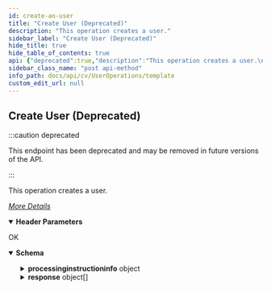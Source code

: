 ```yaml
---
id: create-an-user
title: "Create User (Deprecated)"
description: "This operation creates a user."
sidebar_label: "Create User (Deprecated)"
hide_title: true
hide_table_of_contents: true
api: {"deprecated":true,"description":"This operation creates a user.\n\n[_More Details_](http://documentation.commvault.com/commvault/v11/article?p=features/rest_api/operations/post_user.htm)\n","operationId":"Create an User","parameters":[{"description":"","in":"header","name":"Authtoken","required":true,"schema":{"example":"{{TOKEN}}","type":"string"}}],"tags":["User Operations"],"requestBody":{"content":{"application/json":{"schema":{"type":"object","properties":{}},"examples":{"User":{"value":{"users":[{"description":"backup testadmin user","agePasswordDays":10,"password":"##########","email":"jdoe@company.com","fullName":"Jane Doe","enableUser":true,"associatedUserGroups":[{"userGroupName":"View"}],"userEntity":{"userName":"jdoe"}}]}}}}}},"responses":{"200":{"description":"OK","content":{"application/json":{"schema":{"type":"object","properties":{"processinginstructioninfo":{"type":"object","properties":{"attributes":{"type":"array","items":{"type":"object","properties":{"name":{"type":"string"},"value":{"type":"string"}}}}}},"response":{"type":"array","items":{"type":"object","properties":{"errorString":{"type":"string"},"errorCode":{"type":"integer"},"entity":{"type":"object","properties":{"userId":{"type":"integer"},"userName":{"type":"string"}}}}}}},"x-examples":{"Example 1":{"processinginstructioninfo":{"attributes":[{"name":"exitval","value":"0"}]},"response":[{"errorString":"Successful","errorCode":0,"entity":{"userId":8,"userName":"jdoe"}}]}}},"examples":{"Example 1":{"value":{"processinginstructioninfo":{"attributes":[{"name":"exitval","value":"0"}]},"response":[{"errorString":"Successful","errorCode":0,"entity":{"userId":8,"userName":"jdoe"}}]}}}}}}},"method":"post","path":"/User","servers":[{"url":"http://{hostname}/webconsole/api","variables":{"hostname":{"default":"localhost","description":"Webconsole"}}}],"jsonRequestBodyExample":{},"info":{"title":"Template","contact":{},"version":"1.0","description":"Template"},"postman":{"name":"Create User (Deprecated)","description":{"content":"This operation creates a user.\n\n[_More Details_](http://documentation.commvault.com/commvault/v11/article?p=features/rest_api/operations/post_user.htm)\n","type":"text/plain"},"url":{"path":["User"],"host":["{{baseUrl}}"],"query":[],"variable":[]},"header":[{"disabled":false,"description":{"content":"(Required) ","type":"text/plain"},"key":"Authtoken","value":""},{"key":"Content-Type","value":"application/json"},{"key":"Accept","value":"application/json"}],"method":"POST","body":{"mode":"raw","raw":"\"\"","options":{"raw":{"language":"json"}}}}}
sidebar_class_name: "post api-method"
info_path: docs/api/cv/UserOperations/template
custom_edit_url: null
---
```



## Create User (Deprecated)

:::caution deprecated

This endpoint has been deprecated and may be removed in future versions of the API.

:::

This operation creates a user.

[_More Details_](http://documentation.commvault.com/commvault/v11/article?p=features/rest_api/operations/post_user.htm)


<details style={{"marginBottom":"1rem"}} data-collapsed={false} open={true}><summary style={{}}><strong>Header Parameters</strong></summary><div><ul><ParamsItem className={"paramsItem"} param={{"description":"","in":"header","name":"Authtoken","required":true,"schema":{"example":"{{TOKEN}}","type":"string"}}}></ParamsItem></ul></div></details><div><ApiTabs><TabItem label={"200"} value={"200"}><div>

OK

</div><div><MimeTabs schemaType={"response"}><TabItem label={"application/json"} value={"application/json"}><SchemaTabs><TabItem label={"Schema"} value={"Schema"}><details style={{}} data-collapsed={false} open={true}><summary style={{"textAlign":"left"}}><strong>Schema</strong></summary><div style={{"textAlign":"left","marginLeft":"1rem"}}></div><ul style={{"marginLeft":"1rem"}}><SchemaItem collapsible={true} className={"schemaItem"}><details style={{}}><summary style={{}}><strong>processinginstructioninfo</strong><span style={{"opacity":"0.6"}}> object</span></summary><div style={{"marginLeft":"1rem"}}><SchemaItem collapsible={true} className={"schemaItem"}><details style={{}}><summary style={{}}><strong>attributes</strong><span style={{"opacity":"0.6"}}> object[]</span></summary><div style={{"marginLeft":"1rem"}}><SchemaItem collapsible={false} name={"name"} required={false} deprecated={undefined} schemaDescription={undefined} schemaName={"string"} qualifierMessage={undefined} defaultValue={undefined}></SchemaItem><SchemaItem collapsible={false} name={"value"} required={false} deprecated={undefined} schemaDescription={undefined} schemaName={"string"} qualifierMessage={undefined} defaultValue={undefined}></SchemaItem></div></details></SchemaItem></div></details></SchemaItem><SchemaItem collapsible={true} className={"schemaItem"}><details style={{}}><summary style={{}}><strong>response</strong><span style={{"opacity":"0.6"}}> object[]</span></summary><div style={{"marginLeft":"1rem"}}><SchemaItem collapsible={false} name={"errorString"} required={false} deprecated={undefined} schemaDescription={undefined} schemaName={"string"} qualifierMessage={undefined} defaultValue={undefined}></SchemaItem><SchemaItem collapsible={false} name={"errorCode"} required={false} deprecated={undefined} schemaDescription={undefined} schemaName={"integer"} qualifierMessage={undefined} defaultValue={undefined}></SchemaItem><SchemaItem collapsible={true} className={"schemaItem"}><details style={{}}><summary style={{}}><strong>entity</strong><span style={{"opacity":"0.6"}}> object</span></summary><div style={{"marginLeft":"1rem"}}><SchemaItem collapsible={false} name={"userId"} required={false} deprecated={undefined} schemaDescription={undefined} schemaName={"integer"} qualifierMessage={undefined} defaultValue={undefined}></SchemaItem><SchemaItem collapsible={false} name={"userName"} required={false} deprecated={undefined} schemaDescription={undefined} schemaName={"string"} qualifierMessage={undefined} defaultValue={undefined}></SchemaItem></div></details></SchemaItem></div></details></SchemaItem></ul></details></TabItem><TabItem label={"Example (from schema)"} value={"Example (from schema)"}><ResponseSamples responseExample={"{\n  \"processinginstructioninfo\": {\n    \"attributes\": [\n      {\n        \"name\": \"string\",\n        \"value\": \"string\"\n      }\n    ]\n  },\n  \"response\": [\n    {\n      \"errorString\": \"string\",\n      \"errorCode\": 0,\n      \"entity\": {\n        \"userId\": 0,\n        \"userName\": \"string\"\n      }\n    }\n  ]\n}"} language={"json"}></ResponseSamples></TabItem><TabItem label={" Example 1"} value={" Example 1"}><ResponseSamples responseExample={"{\n  \"processinginstructioninfo\": {\n    \"attributes\": [\n      {\n        \"name\": \"exitval\",\n        \"value\": \"0\"\n      }\n    ]\n  },\n  \"response\": [\n    {\n      \"errorString\": \"Successful\",\n      \"errorCode\": 0,\n      \"entity\": {\n        \"userId\": 8,\n        \"userName\": \"jdoe\"\n      }\n    }\n  ]\n}"} language={"json"}></ResponseSamples></TabItem></SchemaTabs></TabItem></MimeTabs></div></TabItem></ApiTabs></div>
      